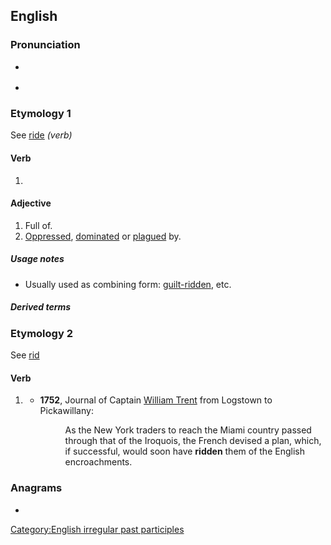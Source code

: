 {{also|-ridden}}
==English==

===Pronunciation===
* {{a|UK|US}} {{IPA|en|/ˈɹɪdn̩/}}
* {{rhymes|en|ɪdən}}

===Etymology 1===
See [[ride#Verb|ride]] ''(verb)''

====Verb====
{{head|en|verb form}}

# {{past participle of|en|ride|nocat=1}}

====Adjective====
{{en-adj}}

# Full of.
# [[oppress|Oppressed]], [[dominate|dominated]] or [[plague|plagued]] by.

=====Usage notes=====
* Usually used as combining form: [[guilt-ridden]], etc.

=====Derived terms=====
{{der4|en|title=Terms derived from ''ridden''
|angst-ridden
|bedridden
|book-ridden
|caste-ridden
|church-ridden
|cliché-ridden
|cloud-ridden
|conflict-ridden
|court-ridden
|crime-ridden
|crisis-ridden
|debt-ridden
|devil-ridden
|disease-ridden
|drudgery-ridden
|drug-ridden
|dust-ridden
|fever-ridden
|flea-ridden
|gout-ridden
|guilt-ridden
|hagridden
|louse-ridden
|memory-ridden
|money-ridden
|obstacle-ridden
|passion-ridden
|plague-ridden
|priest-ridden
|rat-ridden
|sleaze-ridden
|scandal-ridden
|scum-ridden
|sex-ridden
|sin-ridden
|sorrow-ridden
|storm-ridden
|strife-ridden
|violence-ridden
|war-ridden
|waste-ridden
|wormridden
}}

===Etymology 2===
See [[rid#Etymology_1|rid]]

====Verb====
{{head|en|verb form}}

# {{lb|en|archaic|rare|now|_|nonstandard}} {{past participle of|en|rid|nocat=1}}
#* '''1752''', Journal of Captain [[w:William Trent|William Trent]] from Logstown to Pickawillany:
#*: As the New York traders to reach the Miami country passed through that of the Iroquois, the French devised a plan, which, if successful, would soon have '''ridden''' them of the English encroachments.

===Anagrams===
* {{anagrams|en|a=ddeinr|Reddin|nidder|rinded}}

[[Category:English irregular past participles]]